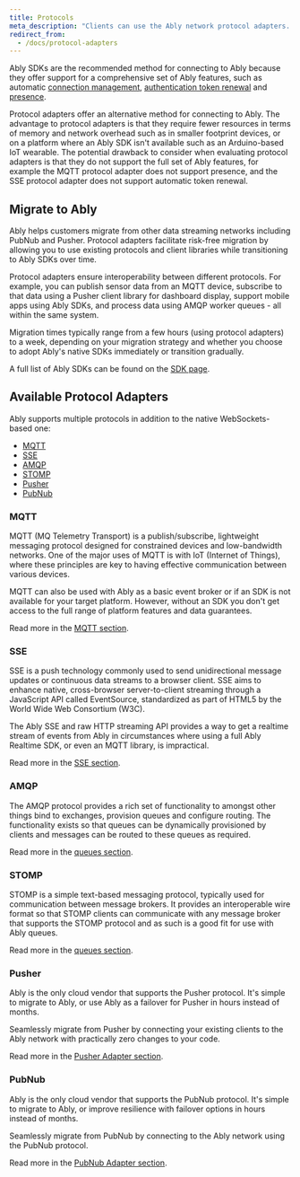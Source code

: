 ```yaml
---
title: Protocols
meta_description: "Clients can use the Ably network protocol adapters. This is especially useful where an Ably SDK is not available for your language of choice, or where platform resource constraints prohibit use of an SDK."
redirect_from:
  - /docs/protocol-adapters
---
```


Ably SDKs are the recommended method for connecting to Ably because they offer support for a comprehensive set of Ably features, such as automatic [connection management](/docs/connect), [authentication token renewal](/docs/auth/token) and [presence](/docs/presence-occupancy).

Protocol adapters offer an alternative method for connecting to Ably. The advantage to protocol adapters is that they require fewer resources in terms of memory and network overhead such as in smaller footprint devices, or on a platform where an Ably SDK isn't available such as an Arduino-based IoT wearable. The potential drawback to consider when evaluating protocol adapters is that they do not support the full set of Ably features, for example the MQTT protocol adapter does not support presence, and the SSE protocol adapter does not support automatic token renewal.

## Migrate to Ably <a id="migration-support"/>

Ably helps customers migrate from other data streaming networks including PubNub and Pusher. Protocol adapters facilitate risk-free migration by allowing you to use existing protocols and client libraries while transitioning to Ably SDKs over time.

Protocol adapters ensure interoperability between different protocols. For example, you can publish sensor data from an MQTT device, subscribe to that data using a Pusher client library for dashboard display, support mobile apps using Ably SDKs, and process data using AMQP worker queues - all within the same system.

Migration times typically range from a few hours (using protocol adapters) to a week, depending on your migration strategy and whether you choose to adopt Ably's native SDKs immediately or transition gradually.

A full list of Ably SDKs can be found on the [SDK page](/docs/sdks).

## Available Protocol Adapters <a id="available-adapters"/>

Ably supports multiple protocols in addition to the native WebSockets-based one:

* [MQTT](#mqtt)
* [SSE](#sse)
* [AMQP](#amqp)
* [STOMP](#stomp)
* [Pusher](#pusher)
* [PubNub](#pubnub)

### MQTT <a id="mqtt"/>

MQTT (MQ Telemetry Transport) is a publish/subscribe, lightweight messaging protocol designed for constrained devices and low-bandwidth networks. One of the major uses of MQTT is with IoT (Internet of Things), where these principles are key to having effective communication between various devices.

MQTT can also be used with Ably as a basic event broker or if an SDK is not available for your target platform. However, without an SDK you don't get access to the full range of platform features and data guarantees.

Read more in the [MQTT section](/docs/protocols/mqtt).

### SSE <a id="sse"/>

SSE is a push technology commonly used to send unidirectional message updates or continuous data streams to a browser client. SSE aims to enhance native, cross-browser server-to-client streaming through a JavaScript API called EventSource, standardized as part of HTML5 by the World Wide Web Consortium (W3C).

The Ably SSE and raw HTTP streaming API provides a way to get a realtime stream of events from Ably in circumstances where using a full Ably Realtime SDK, or even an MQTT library, is impractical.

Read more in the [SSE section](/docs/protocols/sse).

### AMQP <a id="amqp"/>

The AMQP protocol provides a rich set of functionality to amongst other things bind to exchanges, provision queues and configure routing. The functionality exists so that queues can be dynamically provisioned by clients and messages can be routed to these queues as required.

Read more in the [queues section](/docs/platform/integrations/queues).

### STOMP <a id="stomp"/>

STOMP is a simple text-based messaging protocol, typically used for communication between message brokers. It provides an interoperable wire format so that STOMP clients can communicate with any message broker that supports the STOMP protocol and as such is a good fit for use with Ably queues.

Read more in the [queues section](/docs/platform/integrations/queues).

### Pusher <a id="pusher"/>

Ably is the only cloud vendor that supports the Pusher protocol. It's simple to migrate to Ably, or use Ably as a failover for Pusher in hours instead of months.

Seamlessly migrate from Pusher by connecting your existing clients to the Ably network with practically zero changes to your code.

Read more in the [Pusher Adapter section](/docs/protocols/pusher).

### PubNub <a id="pubnub"/>

Ably is the only cloud vendor that supports the PubNub protocol. It's simple to migrate to Ably, or improve resilience with failover options in hours instead of months.

Seamlessly migrate from PubNub by connecting to the Ably network using the PubNub protocol.

Read more in the [PubNub Adapter section](/docs/protocols/pubnub).
